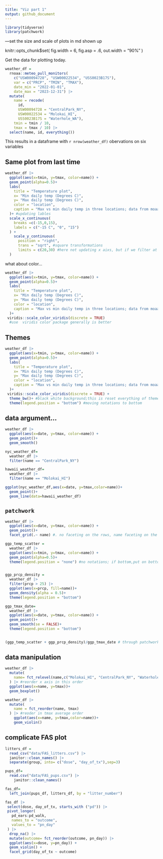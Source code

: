 ```yaml
---
title: "Viz part 1"
output: github_document
---
```


```r
library(tidyverse)
library(patchwork)
```

---set the size and scale of plots in md shown up 

knitr::opts_chunk$set(
  fig.width = 6,
  fig.asp = .6,
  out.width = "90%"
)

Get the data for plotting today.

```r
weather_df = 
  rnoaa::meteo_pull_monitors(
    c("USW00094728", "USW00022534", "USS0023B17S"),
    var = c("PRCP", "TMIN", "TMAX"), 
    date_min = "2022-01-01",
    date_max = "2023-12-31") |>
  mutate(
    name = recode(
      id, 
      USW00094728 = "CentralPark_NY", 
      USW00022534 = "Molokai_HI",
      USS0023B17S = "Waterhole_WA"),
    tmin = tmin / 10,
    tmax = tmax / 10) |>
  select(name, id, everything())
```

This results in a dataframe with `r nrow(weather_df)` obervations on six variables

## Same plot from last time

```r
weather_df |> 
  ggplot(aes(x=tmin, y=tmax, color=name)) +
  geom_point(alpha=0.5)+
  labs(
    title = "Temperature plot",
    x= "Min daily temp (Degrees C)",
    y= "Max daily temp (Degrees C)",
    color = "location",
    caption = "Max vs min daily temp in three locations; data from moaaa"
  )+ #updating lables
  scale_x_continuous(
    breaks =c(-15,0,15),
    labels = c("-15 C", "0", "15")
  ) +
    scale_y_continuous(
      position = "right",
      trans = "sqrt", #square transformations
      limits = c(20,30) #here not updating x aixs, but if we filter at start, then x axis is also updating with y in(20,30)
  )
```

what about color...
```r
weather_df |> 
  ggplot(aes(x=tmin, y=tmax, color=name)) +
  geom_point(alpha=0.5)+
  labs(
    title = "Temperature plot",
    x= "Min daily temp (Degrees C)",
    y= "Max daily temp (Degrees C)",
    color = "location",
    caption = "Max vs min daily temp in three locations; data from moaaa"
  )+
 viridis::scale_color_viridis(discrete = TRUE)
  #use  viridis color package generally is better
```

## Themes

```r
weather_df |> 
  ggplot(aes(x=tmin, y=tmax, color=name)) +
  geom_point(alpha=0.5)+
  labs(
    title = "Temperature plot",
    x= "Min daily temp (Degrees C)",
    y= "Max daily temp (Degrees C)",
    color = "location",
    caption = "Max vs min daily temp in three locations; data from moaaa"
  )+
 viridis::scale_color_viridis(discrete = TRUE) +
  theme_bw()+ #black white background;this is reset everything of theme, so put it in front of other theme instructions;theme_classi---removing grids;theme_minimal---b&w without boxline at the outside
  theme(legend.position = "bottom") #moving notations to bottom
```

## data argument...
```r
weather_df |> 
  ggplot(aes(x=date, y=tmax, color=name)) +
  geom_point()+
  geom_smooth()

nyc_weather_df=
  weather_df |> 
  filter(name == "CentralPark_NY")

hawaii_weather_df=
  weather_df |> 
  filter(name == "Molokai_HI")

ggplot(nyc_weather_df,aes(x=date, y=tmax,color=name))+
  geom_point()+
  geom_line(data=hawaii_weather_df)
```


## `patchwork`

```r
weather_df |> 
  ggplot(aes(x=date, y=tmax, color=name)) +
  geom_point()+
  facet_grid(.~ name) #. no faceting on the rows, name faceting on the columns
```



```r
ggp_temp_scatter =
  weather_df |> 
  ggplot(aes(x=tmin, y=tmax, color=name)) +
  geom_point(alpha=0.5)+
  theme(legend.position = "none") #no notations; if bottom,put on bottom


ggp_prcp_density =
  weather_df |> 
  filter(prcp > 25) |> 
  ggplot(aes(x=prcp, fill=name))+
  geom_density(alpha = 0.5)+
  theme(legend.position = "bottom")

ggp_tmax_date=
  weather_df |> 
  ggplot(aes(x=date, y=tmax, color=name)) +
  geom_point()+
  geom_smooth(se = FALSE)+
  theme(legend.position = "bottom")
  

(ggp_temp_scatter + ggp_prcp_density)/ggp_tmax_date # through patchwork package, put plots together
```


## data manipulation

```r
weather_df |> 
  mutate(
    name= fct_relevel(name,c("Molokai_HI", "CentralPark_NY", "Waterhole_WA"))
  ) |> #reorder x axis in this order
  ggplot(aes(x=name, y=tmax))+
  geom_boxplot()

weather_df |> 
  mutate(
    name = fct_reorder(name, tmax)
  ) |> #reoder in tmax average order
    ggplot(aes(x=name, y=tmax,color=name))+
    geom_violin()
```

## complicate FAS plot

```r
litters_df =
  read_csv("data/FAS_litters.csv") |> 
  janitor::clean_names() |> 
  separate(group, into= c("dose", "day_of_tx"),sep=3)

pups_df=
  read.csv("data/FAS_pups.csv") |> 
    janitor::clean_names() 

fas_df=
  left_join(pups_df, litters_df, by = "litter_number")

fas_df |> 
 select(dose, day_of_tx, starts_with ("pd")) |> 
 pivot_longer(
   pd_ears:pd_walk,
   names_to = "outcome",
   values_to = "pn_day"
 ) |> 
  drop_na() |> 
  mutate(outcome= fct_reorder(outcome, pn_day)) |> 
  ggplot(aes(x=dose, y=pn_day)) +
  geom_violin() +
  facet_grid(day_of_tx ~ outcome)
```



